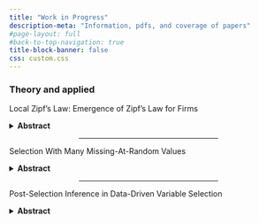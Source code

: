 ```yaml
---
title: "Work in Progress"
description-meta: "Information, pdfs, and coverage of papers"
#page-layout: full
#back-to-top-navigation: true
title-block-banner: false
css: custom.css
---
```


### Theory and applied

Local Zipf's Law: Emergence of Zipf's Law for Firms

<details>
<summary><strong>Abstract</strong></summary>
There is extensive literature on the evolution of Zipf’s law for cities. However, this project addresses two theoretical gaps in the evidence for Zipf’s law. First, there is little dynamic information on the evolution of Zipf’s law for firms; most papers present a static snapshot. Second, it is unclear how lower and higher distribution orders interact in the actual context of markets and their industries. To investigate the first gap, I use historical data on near-population firm distribution from the 17th to 20th centuries for the UK and the 19th to 20th centuries for the Russian Empire. These data allow me to zoom in on the evolution of Zipf’s law down to the precise geocoded address. Regarding the second gap, I examine different orders of firm interactions—such as local markets, industries, and trade networks—to explain the general Zipf’s law.

A great discussion on why this is important is available on MathOverflow [here](https://mathoverflow.net/questions/39224/is-there-a-natural-random-process-that-is-rigorously-known-to-produce-zipfs-law).
</details>

<center><hr style="width:50%"></center>

Selection With Many Missing-At-Random Values

<details>
<summary><strong>Abstract</strong></summary>
Exclusion, distributional moment imputations (e.g., mean, median), and inverse probability weighting are common approaches to tackling missing data in historical sources. In this project, I formalise a bias that these approaches introduce when using OLS. Such imputations generally lead to regression attenuation bias and tend to overestimate the average effect for recorded data. I propose a solution using a class of stable linear regressions that accommodate missing values, including [RIGID](https://arxiv.org/abs/2205.13635), [SLRM](https://arxiv.org/abs/1503.08348), and [mixed models](https://pmc.ncbi.nlm.nih.gov/articles/PMC9621253/#:~:text=In%20the%20mixed%20modeling%20framework,when%20missing%20data%20are%20present.). I then compare these approaches with alternative methods, such as Random Forest and k-nearest neighbours, to evaluate how much variation in variables with high levels of missing-at-random values is captured under each method.
</details>

<center><hr style="width:50%"></center>

Post-Selection Inference in Data-Driven Variable Selection

<details>
<summary><strong>Abstract</strong></summary>
Significant progress has been made in using LASSO for variable selection when working with many controls. However, this has unexpectedly led to a growing body of literature that uses LASSO for data-driven variable selection in high-dimensional datasets. I show that using standard LASSO for selection introduces two types of misspecification. First, it leads to shrunk confidence intervals. Second, subsequent analyses—such as OLS—fail to condition the selection process, making results unstable, as small changes in the penalty coefficient can produce different sets of selected variables. I summarise how the post-selection inference (PoSI) framework, with adjusted confidence intervals, addresses these issues. Finally, I illustrate how conditioning on selection with adjusted confidence intervals changes the empirical results in Xue and Michalopoulos (2021) in QJE.
</details>


